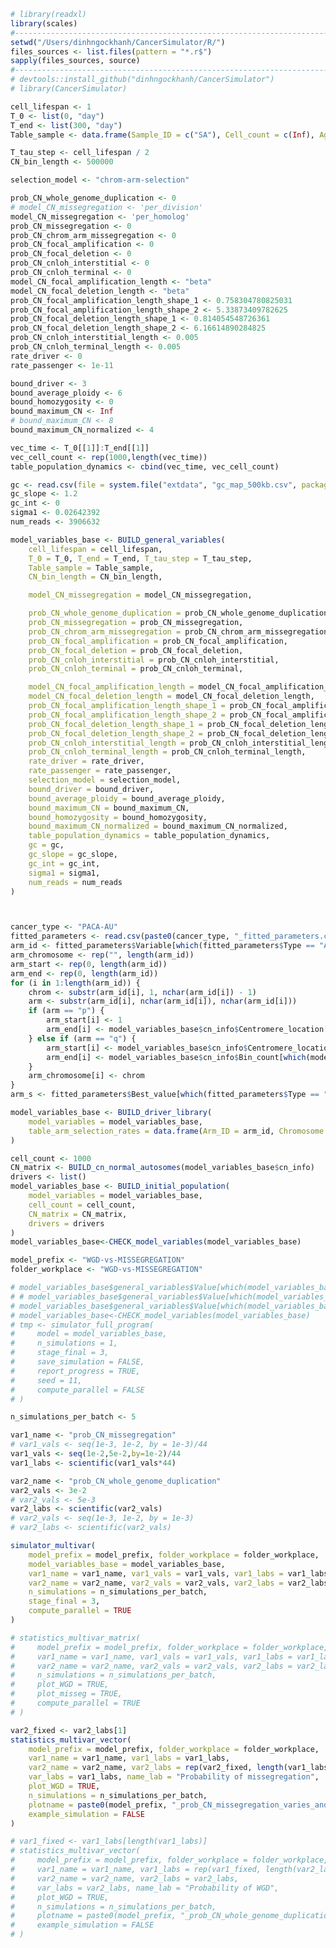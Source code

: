 ```r
# library(readxl)
library(scales)
#-----------------------------------------------------------------------
setwd("/Users/dinhngockhanh/CancerSimulator/R/")
files_sources <- list.files(pattern = "*.r$")
sapply(files_sources, source)
#-----------------------------------------------------------------------
# devtools::install_github("dinhngockhanh/CancerSimulator")
# library(CancerSimulator)
```



```r
cell_lifespan <- 1
T_0 <- list(0, "day")
T_end <- list(300, "day")
Table_sample <- data.frame(Sample_ID = c("SA"), Cell_count = c(Inf), Age_sample = c(T_end[[1]]))

T_tau_step <- cell_lifespan / 2
CN_bin_length <- 500000

selection_model <- "chrom-arm-selection"

prob_CN_whole_genome_duplication <- 0
# model_CN_missegregation <- 'per_division'
model_CN_missegregation <- 'per_homolog'
prob_CN_missegregation <- 0
prob_CN_chrom_arm_missegregation <- 0
prob_CN_focal_amplification <- 0
prob_CN_focal_deletion <- 0
prob_CN_cnloh_interstitial <- 0
prob_CN_cnloh_terminal <- 0
model_CN_focal_amplification_length <- "beta"
model_CN_focal_deletion_length <- "beta"
prob_CN_focal_amplification_length_shape_1 <- 0.758304780825031
prob_CN_focal_amplification_length_shape_2 <- 5.33873409782625
prob_CN_focal_deletion_length_shape_1 <- 0.814054548726361
prob_CN_focal_deletion_length_shape_2 <- 6.16614890284825
prob_CN_cnloh_interstitial_length <- 0.005
prob_CN_cnloh_terminal_length <- 0.005
rate_driver <- 0
rate_passenger <- 1e-11

bound_driver <- 3
bound_average_ploidy <- 6
bound_homozygosity <- 0
bound_maximum_CN <- Inf
# bound_maximum_CN <- 8
bound_maximum_CN_normalized <- 4

vec_time <- T_0[[1]]:T_end[[1]]
vec_cell_count <- rep(1000,length(vec_time))
table_population_dynamics <- cbind(vec_time, vec_cell_count)

gc <- read.csv(file = system.file("extdata", "gc_map_500kb.csv", package = "CancerSimulator"))
gc_slope <- 1.2
gc_int <- 0
sigma1 <- 0.02642392
num_reads <- 3906632

model_variables_base <- BUILD_general_variables(
    cell_lifespan = cell_lifespan,
    T_0 = T_0, T_end = T_end, T_tau_step = T_tau_step,
    Table_sample = Table_sample,
    CN_bin_length = CN_bin_length,

    model_CN_missegregation = model_CN_missegregation,

    prob_CN_whole_genome_duplication = prob_CN_whole_genome_duplication,
    prob_CN_missegregation = prob_CN_missegregation,
    prob_CN_chrom_arm_missegregation = prob_CN_chrom_arm_missegregation,
    prob_CN_focal_amplification = prob_CN_focal_amplification,
    prob_CN_focal_deletion = prob_CN_focal_deletion,
    prob_CN_cnloh_interstitial = prob_CN_cnloh_interstitial,
    prob_CN_cnloh_terminal = prob_CN_cnloh_terminal,

    model_CN_focal_amplification_length = model_CN_focal_amplification_length,
    model_CN_focal_deletion_length = model_CN_focal_deletion_length,
    prob_CN_focal_amplification_length_shape_1 = prob_CN_focal_amplification_length_shape_1,
    prob_CN_focal_amplification_length_shape_2 = prob_CN_focal_amplification_length_shape_2,
    prob_CN_focal_deletion_length_shape_1 = prob_CN_focal_deletion_length_shape_1,
    prob_CN_focal_deletion_length_shape_2 = prob_CN_focal_deletion_length_shape_2,
    prob_CN_cnloh_interstitial_length = prob_CN_cnloh_interstitial_length,
    prob_CN_cnloh_terminal_length = prob_CN_cnloh_terminal_length,
    rate_driver = rate_driver,
    rate_passenger = rate_passenger,
    selection_model = selection_model,
    bound_driver = bound_driver,
    bound_average_ploidy = bound_average_ploidy,
    bound_maximum_CN = bound_maximum_CN,
    bound_homozygosity = bound_homozygosity,
    bound_maximum_CN_normalized = bound_maximum_CN_normalized,
    table_population_dynamics = table_population_dynamics,
    gc = gc,
    gc_slope = gc_slope,
    gc_int = gc_int,
    sigma1 = sigma1,
    num_reads = num_reads
)



cancer_type <- "PACA-AU"
fitted_parameters <- read.csv(paste0(cancer_type, "_fitted_parameters.csv"), header = TRUE)
arm_id <- fitted_parameters$Variable[which(fitted_parameters$Type == "Arm_selection_rate")]
arm_chromosome <- rep("", length(arm_id))
arm_start <- rep(0, length(arm_id))
arm_end <- rep(0, length(arm_id))
for (i in 1:length(arm_id)) {
    chrom <- substr(arm_id[i], 1, nchar(arm_id[i]) - 1)
    arm <- substr(arm_id[i], nchar(arm_id[i]), nchar(arm_id[i]))
    if (arm == "p") {
        arm_start[i] <- 1
        arm_end[i] <- model_variables_base$cn_info$Centromere_location[which(model_variables_base$cn_info$Chromosome == chrom)] - 1
    } else if (arm == "q") {
        arm_start[i] <- model_variables_base$cn_info$Centromere_location[which(model_variables_base$cn_info$Chromosome == chrom)]
        arm_end[i] <- model_variables_base$cn_info$Bin_count[which(model_variables_base$cn_info$Chromosome == chrom)]
    }
    arm_chromosome[i] <- chrom
}
arm_s <- fitted_parameters$Best_value[which(fitted_parameters$Type == "Arm_selection_rate")]

model_variables_base <- BUILD_driver_library(
    model_variables = model_variables_base,
    table_arm_selection_rates = data.frame(Arm_ID = arm_id, Chromosome = arm_chromosome, Bin_start = arm_start, Bin_end = arm_end, s_rate = arm_s)
)

cell_count <- 1000
CN_matrix <- BUILD_cn_normal_autosomes(model_variables_base$cn_info)
drivers <- list()
model_variables_base <- BUILD_initial_population(
    model_variables = model_variables_base,
    cell_count = cell_count,
    CN_matrix = CN_matrix,
    drivers = drivers
)
model_variables_base<-CHECK_model_variables(model_variables_base)

model_prefix <- "WGD-vs-MISSEGREGATION"
folder_workplace <- "WGD-vs-MISSEGREGATION"
```


```r
# model_variables_base$general_variables$Value[which(model_variables_base$general_variables$Variable == "prob_CN_whole_genome_duplication")] <- 3e-2
# # model_variables_base$general_variables$Value[which(model_variables_base$general_variables$Variable == "prob_CN_missegregation")] <- 1e-2
# model_variables_base$general_variables$Value[which(model_variables_base$general_variables$Variable == "prob_CN_missegregation")] <- 5e-2/46
# model_variables_base<-CHECK_model_variables(model_variables_base)
# tmp <- simulator_full_program(
#     model = model_variables_base,
#     n_simulations = 1,
#     stage_final = 3,
#     save_simulation = FALSE,
#     report_progress = TRUE,
#     seed = 11,
#     compute_parallel = FALSE
# )
```



```r
n_simulations_per_batch <- 5

var1_name <- "prob_CN_missegregation"
# var1_vals <- seq(1e-3, 1e-2, by = 1e-3)/44
var1_vals <- seq(1e-2,5e-2,by=1e-2)/44
var1_labs <- scientific(var1_vals*44)

var2_name <- "prob_CN_whole_genome_duplication"
var2_vals <- 3e-2
# var2_vals <- 5e-3
var2_labs <- scientific(var2_vals)
# var2_vals <- seq(1e-3, 1e-2, by = 1e-3)
# var2_labs <- scientific(var2_vals)
```

```r
simulator_multivar(
    model_prefix = model_prefix, folder_workplace = folder_workplace,
    model_variables_base = model_variables_base,
    var1_name = var1_name, var1_vals = var1_vals, var1_labs = var1_labs,
    var2_name = var2_name, var2_vals = var2_vals, var2_labs = var2_labs,
    n_simulations = n_simulations_per_batch,
    stage_final = 3,
    compute_parallel = TRUE
)
```

```r
# statistics_multivar_matrix(
#     model_prefix = model_prefix, folder_workplace = folder_workplace,
#     var1_name = var1_name, var1_vals = var1_vals, var1_labs = var1_labs,
#     var2_name = var2_name, var2_vals = var2_vals, var2_labs = var2_labs,
#     n_simulations = n_simulations_per_batch,
#     plot_WGD = TRUE,
#     plot_misseg = TRUE,
#     compute_parallel = TRUE
# )
```

```r
var2_fixed <- var2_labs[1]
statistics_multivar_vector(
    model_prefix = model_prefix, folder_workplace = folder_workplace,
    var1_name = var1_name, var1_labs = var1_labs,
    var2_name = var2_name, var2_labs = rep(var2_fixed, length(var1_labs)),
    var_labs = var1_labs, name_lab = "Probability of missegregation",
    plot_WGD = TRUE,
    n_simulations = n_simulations_per_batch,
    plotname = paste0(model_prefix, "_prob_CN_missegregation_varies_and_prob_CN_whole_genome_duplication=", var2_fixed),
    example_simulation = FALSE
)
```

```r
# var1_fixed <- var1_labs[length(var1_labs)]
# statistics_multivar_vector(
#     model_prefix = model_prefix, folder_workplace = folder_workplace,
#     var1_name = var1_name, var1_labs = rep(var1_fixed, length(var2_labs)),
#     var2_name = var2_name, var2_labs = var2_labs,
#     var_labs = var2_labs, name_lab = "Probability of WGD",
#     plot_WGD = TRUE,
#     n_simulations = n_simulations_per_batch,
#     plotname = paste0(model_prefix, "_prob_CN_whole_genome_duplication_varies_and_prob_CN_missegregation=", var1_fixed),
#     example_simulation = FALSE
# )
```



```r
```
